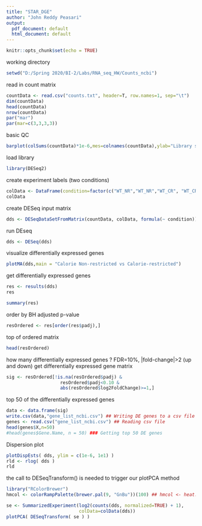---
title: "STAR_DGE"
author: "John Reddy Peasari"
output:
  pdf_document: default
  html_document: default
---

```{r setup, include=FALSE}
knitr::opts_chunk$set(echo = TRUE)
```
working directory
```{r}
setwd("D:/Spring 2020/BI-2/Labs/RNA_seq_HW/Counts_ncbi")
```

read in count matrix
```{r}
countData <- read.csv("counts.txt", header=T, row.names=1, sep="\t") 
dim(countData)
head(countData) 
nrow(countData)
par("mar")
par(mar=c(3,3,3,3))
```

basic QC
```{r}
barplot(colSums(countData)*1e-6,mes=colnames(countData),ylab="Library size (millions)")

```

load library
```{r include=FALSE}
library(DESeq2)
```

create experiment labels (two conditions)
```{r}
colData <- DataFrame(condition=factor(c("WT_NR","WT_NR","WT_CR", "WT_CR")))
colData
```

create DESeq input matrix
```{r}
dds <- DESeqDataSetFromMatrix(countData, colData, formula(~ condition))
```

run DEseq
```{r}
dds <- DESeq(dds)
```

visualize differentially expressed genes
```{r}
plotMA(dds,main = "Calorie Non-restricted vs Calorie-restricted")
```

get differentially expressed genes
```{r}
res <- results(dds)
res
```

```{r}
summary(res)
```

order by BH adjusted p-value
```{r}
resOrdered <- res[order(res$padj),]
```

top of ordered matrix
```{r}
head(resOrdered)
```


how many differentially expressed genes ? FDR=10%, |fold-change|>2 (up and down)
get differentially expressed gene matrix
```{r}

sig <- resOrdered[!is.na(resOrdered$padj) &
                    resOrdered$padj<0.10 &
                    abs(resOrdered$log2FoldChange)>=1,]
```


top 50 of the differentially expressed genes
```{r}
data <- data.frame(sig)
write.csv(data,"gene_list_ncbi.csv") ## Writing DE genes to a csv file
genes <- read.csv("gene_list_ncbi.csv") ## Reading csv file
head(genes$X,n=50)
#head(genes$Gene.Name, n = 50) ### Getting top 50 DE genes
```

Dispersion plot
```{r}
plotDispEsts( dds, ylim = c(1e-6, 1e1) )
rld <- rlog( dds )
rld
```

the call to DESeqTransform() is needed to trigger our plotPCA method
```{r}
library("RColorBrewer")
hmcol <- colorRampPalette(brewer.pal(9, "GnBu"))(100) ## hmcol <- heat.colors

se <- SummarizedExperiment(log2(counts(dds, normalized=TRUE) + 1),
                           colData=colData(dds))
plotPCA( DESeqTransform( se ) )
```


